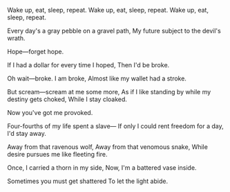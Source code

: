 Wake up, eat, sleep, repeat.
Wake up, eat, sleep, repeat.
Wake up, eat, sleep, repeat.

Every day's a gray pebble on a gravel path,
My future subject to the devil's wrath.

Hope—forget hope.

If I had a dollar for every time I hoped,
Then I'd be broke.

Oh wait—broke. I am broke,
Almost like my wallet had a stroke.

But scream—scream at me some more,
As if I like standing by while my destiny gets choked,
While I stay cloaked.

Now you've got me provoked.

Four-fourths of my life spent a slave—
If only I could rent freedom for a day,
I'd stay away.

Away from that ravenous wolf,
Away from that venomous snake,
While desire pursues me like fleeting fire.

Once, I carried a thorn in my side,
Now, I'm a battered vase inside.

Sometimes you must get shattered
To let the light abide.